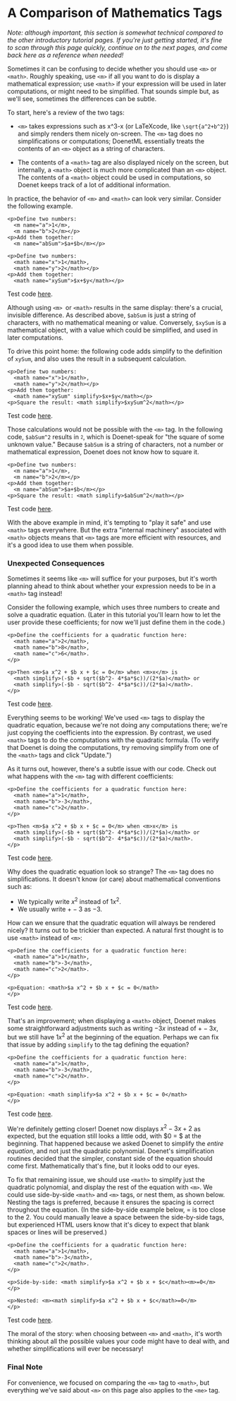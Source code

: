 
# A Comparison of Mathematics Tags

*Note: although important, this section is somewhat technical compared to the other introductory tutorial pages. If you're just getting started, it's fine to scan through this page quickly, continue on to the next pages, and come back here as a reference when needed!*

Sometimes it can be confusing to decide whether you should use `<m>` or `<math>`. Roughly speaking, use `<m>` if all you want to do is display a mathematical expression; use `<math>` if your expression will be used in later computations, or might need to be simplified. That sounds simple but, as we'll see, sometimes the differences can be subtle.

To start, here's a review of the two tags:

* `<m>` takes expressions such as x^3-x (or LaTeXcode, like `\sqrt{a^2+b^2}`) and simply renders them nicely on-screen. The `<m>` tag does no simplifications or computations; DoenetML essentially treats the contents of an `<m>` object as a string of characters.

* The contents of a `<math>` tag are also displayed nicely on the screen, but internally, a `<math>` object is much more complicated than an `<m>` object. The contents of a `<math>` object could be used in computations, so Doenet keeps track of a lot of additional information.

In practice, the behavior of `<m>` and `<math>` can look very similar. Consider the following example.


```doenet {5,11}
<p>Define two numbers:
  <m name="a">1</m>,
  <m name="b">2</m></p>
<p>Add them together:
  <m name="abSum">$a+$b</m></p>

<p>Define two numbers:
  <math name="x">1</math>,
  <math name="y">2</math></p>
<p>Add them together:
  <math name="xySum">$x+$y</math></p>
```
Test code [here](https://www.doenet.org/portfolioeditor/_J1J2N530LyIvVWx64xB8V/_AgzWwqGV6Yy9DfqMyGlFm).

Although using `<m> `or `<math>` results in the same display: there's a crucial, invisible difference. As described above, `$abSum` is just a string of characters, with no mathematical meaning or value. Conversely, `$xySum` is a mathematical object, with a value which could be simplified, and used in later computations.

To drive this point home: the following code adds simplify to the definition of `xySum`, and also uses the result in a subsequent calculation.

```doenet {5-6}
<p>Define two numbers:
  <math name="x">1</math>,
  <math name="y">2</math></p>
<p>Add them together:
  <math name="xySum" simplify>$x+$y</math></p>
<p>Square the result: <math simplify>$xySum^2</math></p>
```
Test code [here](https://www.doenet.org/portfolioeditor/_J1J2N530LyIvVWx64xB8V/_AgzWwqGV6Yy9DfqMyGlFm).

Those calculations would not be possible with the `<m>` tag. In the following code, `$abSum^2` results in $_^2$, which is Doenet-speak for "the square of some unknown value." Because `$abSum` is a string of characters, not a number or mathematical expression, Doenet does not know how to square it.

```doenet {5-6}
<p>Define two numbers:
  <m name="a">1</m>,
  <m name="b">2</m></p>
<p>Add them together:
  <m name="abSum">$a+$b</m></p>
<p>Square the result: <math simplify>$abSum^2</math></p>
```
Test code [here](https://www.doenet.org/portfolioeditor/_J1J2N530LyIvVWx64xB8V/_AgzWwqGV6Yy9DfqMyGlFm).

With the above example in mind, it's tempting to "play it safe" and use `<math>` tags everywhere. But the extra "internal machinery" associated with `<math>` objects means that `<m>` tags are more efficient with resources, and it's a good idea to use them when possible.

### Unexpected Consequences

Sometimes it seems like `<m>` will suffice for your purposes, but it's worth planning ahead to think about whether your expression needs to be in a `<math>` tag instead!

Consider the following example, which uses three numbers to create and solve a quadratic equation. (Later in this tutorial you'll learn how to let the user provide these coefficients; for now we'll just define them in the code.)

```doenet {7}
<p>Define the coefficients for a quadratic function here: 
  <math name="a">2</math>,
  <math name="b">8</math>,
  <math name="c">6</math>.
</p>

<p>Then <m>$a x^2 + $b x + $c = 0</m> when <m>x</m> is
  <math simplify>(-$b + sqrt($b^2- 4*$a*$c))/(2*$a)</math> or
  <math simplify>(-$b - sqrt($b^2- 4*$a*$c))/(2*$a)</math>.
</p>
```
Test code [here](https://www.doenet.org/portfolioeditor/_J1J2N530LyIvVWx64xB8V/_AgzWwqGV6Yy9DfqMyGlFm).

Everything seems to be working! We've used `<m>` tags to display the quadratic equation, because we're not doing any computations there; we're just copying the coefficients into the expression. By contrast, we used `<math>` tags to do the computations with the quadratic formula. (To verify that Doenet is doing the computations, try removing simplify from one of the `<math>` tags and click "Update.")

As it turns out, however, there's a subtle issue with our code. Check out what happens with the `<m>` tag with different coefficients:

```doenet {7}
<p>Define the coefficients for a quadratic function here: 
  <math name="a">1</math>,
  <math name="b">-3</math>,
  <math name="c">2</math>.
</p>

<p>Then <m>$a x^2 + $b x + $c = 0</m> when <m>x</m> is
  <math simplify>(-$b + sqrt($b^2- 4*$a*$c))/(2*$a)</math> or
  <math simplify>(-$b - sqrt($b^2- 4*$a*$c))/(2*$a)</math>.
</p>
```
Test code [here](https://www.doenet.org/portfolioeditor/_J1J2N530LyIvVWx64xB8V/_AgzWwqGV6Yy9DfqMyGlFm).

Why does the quadratic equation look so strange? The `<m>` tag does no simplifications. It doesn't know (or care) about mathematical conventions such as:

* We typically write $x^2$ instead of $1x^2$. 
* We usually write $+ -3$ as $-3$.

How can we ensure that the quadratic equation will always be rendered nicely? It turns out to be trickier than expected. A natural first thought is to use `<math>` instead of `<m>`:

```doenet {7}
<p>Define the coefficients for a quadratic function here: 
  <math name="a">1</math>,
  <math name="b">-3</math>,
  <math name="c">2</math>.
</p>

<p>Equation: <math>$a x^2 + $b x + $c = 0</math>
</p>
```
Test code [here](https://www.doenet.org/portfolioeditor/_J1J2N530LyIvVWx64xB8V/_AgzWwqGV6Yy9DfqMyGlFm).

That's an improvement; when displaying a `<math>` object, Doenet makes some straightforward adjustments such as writing $-3 x$ instead of $+ -3x$, but we still have $1x^2$ at the beginning of the equation. Perhaps we can fix that issue by adding `simplify` to the tag defining the equation?

```doenet {7}
<p>Define the coefficients for a quadratic function here: 
  <math name="a">1</math>,
  <math name="b">-3</math>,
  <math name="c">2</math>.
</p>

<p>Equation: <math simplify>$a x^2 + $b x + $c = 0</math>
</p>
```
Test code [here](https://www.doenet.org/portfolioeditor/_J1J2N530LyIvVWx64xB8V/_AgzWwqGV6Yy9DfqMyGlFm).

We're definitely getting closer! Doenet now displays $x^2 - 3x + 2$ as expected, but the equation still looks a little odd, with $0 = $ at the beginning. That happened because we asked Doenet to simplify the *entire equation*, and not just the quadratic polynomial. Doenet's simplification routines decided that the simpler, constant side of the equation should come first. Mathematically that's fine, but it looks odd to our eyes.

To fix that remaining issue, we should use `<math>` to simplify just the quadratic polynomial, and display the rest of the equation with `<m>`. We could use side-by-side `<math>` and `<m>` tags, or nest them, as shown below. Nesting the tags is preferred, because it ensures the spacing is correct throughout the equation. (In the side-by-side example below, $=$ is too close to the $2$. You could manually leave a space between the side-by-side tags, but experienced HTML users know that it's dicey to expect that blank spaces or lines will be preserved.)

```doenet
<p>Define the coefficients for a quadratic function here: 
  <math name="a">1</math>,
  <math name="b">-3</math>,
  <math name="c">2</math>.
</p>

<p>Side-by-side: <math simplify>$a x^2 + $b x + $c</math><m>=0</m>
</p>

<p>Nested: <m><math simplify>$a x^2 + $b x + $c</math>=0</m>
</p>
```
Test code [here](https://www.doenet.org/portfolioeditor/_J1J2N530LyIvVWx64xB8V/_AgzWwqGV6Yy9DfqMyGlFm).

The moral of the story: when choosing between `<m>` and `<math>`, it's worth thinking about all the possible values your code might have to deal with, and whether simplifications will ever be necessary!

### Final Note
For convenience, we focused on comparing the `<m>` tag to `<math>`, but everything we've said about `<m>` on this page also applies to the `<me>` tag.
